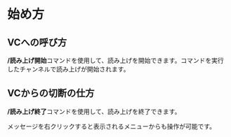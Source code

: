 # 始め方

## VCへの呼び方

**/読み上げ開始**コマンドを使用して、読み上げを開始できます。コマンドを実行したチャンネルで読み上げが開始されます。

## VCからの切断の仕方

**/読み上げ終了**コマンドを使用して、読み上げを終了できます。

メッセージを右クリックすると表示されるメニューからも操作が可能です。
